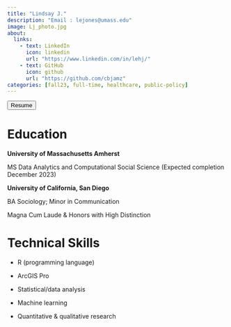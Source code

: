 ```yaml
---
title: "Lindsay J."
description: "Email : lejones@umass.edu" 
image: Lj_photo.jpg
about:
  links:
    - text: LinkedIn
      icon: linkedin
      url: "https://www.linkedin.com/in/lehj/"
    - text: GitHub
      icon: github
      url: "https://github.com/cbjamz"
categories: [fall23, full-time, healthcare, public-policy]
---
```



<a href = "LJ_Resume2.pdf" title = "unique_name" target="_blank"> <button type="button" class="resume btn rounded-pill bg-light-success btn-lg w-100"> <i class="bi bi-cloud-download"></i> Resume </button> </a>

<!-- ::: column-page -->

::: panel-tabset
# Education

**University of Massachusetts Amherst**

MS Data Analytics and Computational Social Science (Expected completion December 2023)

**University of California, San Diego**

BA Sociology; Minor in Communication

Magna Cum Laude & Honors with High Distinction

# Technical Skills

-   R (programming language)

-   ArcGIS Pro

-   Statistical/data analysis

-   Machine learning

-   Quantitative & qualitative research
:::
